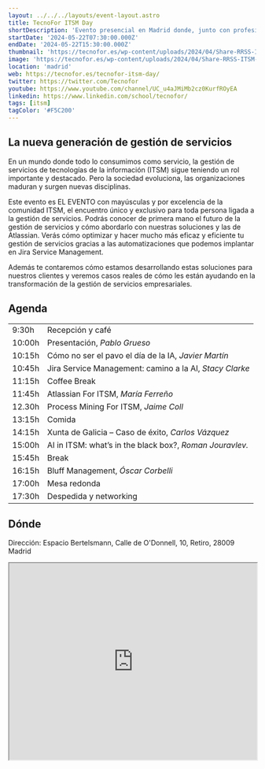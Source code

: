```yaml
---
layout: ../../../layouts/event-layout.astro
title: TecnoFor ITSM Day
shortDescription: 'Evento presencial en Madrid donde, junto con profesionales y ponentes de 1º nivel, exploraremos el futuro ITSM y ESM para una mejor gestión global'
startDate: '2024-05-22T07:30:00.000Z'
endDate: '2024-05-22T15:30:00.000Z'
thumbnail: 'https://tecnofor.es/wp-content/uploads/2024/04/Share-RRSS-ITSM-Day-2024.jpg'
image: 'https://tecnofor.es/wp-content/uploads/2024/04/Share-RRSS-ITSM-Day-2024.jpg'
location: 'madrid'
web: https://tecnofor.es/tecnofor-itsm-day/
twitter: https://twitter.com/Tecnofor
youtube: https://www.youtube.com/channel/UC_u4aJMiMb2cz0KurfROyEA
linkedin: https://www.linkedin.com/school/tecnofor/
tags: [itsm]
tagColor: '#F5C200'
---
```


## La nueva generación de gestión de servicios

En un mundo donde todo lo consumimos como servicio, la gestión de servicios de tecnologías de la información (ITSM) sigue teniendo un rol importante y destacado. Pero la sociedad evoluciona, las organizaciones maduran y surgen nuevas disciplinas.

Este evento es EL EVENTO con mayúsculas y por excelencia de la comunidad ITSM, el encuentro único y exclusivo para toda persona ligada a la gestión de servicios. Podrás conocer de primera mano el futuro de la gestión de servicios y cómo abordarlo con nuestras soluciones y las de Atlassian. Verás cómo optimizar y hacer mucho más eficaz y eficiente tu gestión de servicios gracias a las automatizaciones que podemos implantar en Jira Service Management.

Además te contaremos cómo estamos desarrollando estas soluciones para nuestros clientes y veremos casos reales de cómo les están ayudando en la transformación de la gestión de servicios empresariales.

## Agenda

<table>
  <tbody>
    <tr>
      <td>9:30h</td>
      <td>Recepción y café</td>
    </tr>
    <tr>
      <td>10:00h</td>
      <td>
        Presentación, <em>Pablo Grueso</em>
      </td>
    </tr>
    <tr>
      <td>10:15h</td>
      <td>
        Cómo no ser el pavo el día de la IA, <em>Javier Martín</em>
      </td>
    </tr>
    <tr>
      <td>10:45h</td>
      <td>
        Jira Service Management: camino a la AI, <em>Stacy Clarke</em>
      </td>
    </tr>
    <tr>
      <td>11:15h</td>
      <td>Coffee Break</td>
    </tr>
    <tr>
      <td>11:45h</td>
      <td>
        Atlassian For ITSM, <em>María Ferreño</em>
      </td>
    </tr>
    <tr>
      <td>12.30h</td>
      <td>
        Process Mining For ITSM, <em>Jaime Coll</em>
      </td>
    </tr>
    <tr>
      <td>13:15h</td>
      <td>Comida</td>
    </tr>
    <tr>
      <td>14:15h</td>
      <td>
        Xunta de Galicia – Caso de éxito, <em>Carlos Vázquez</em>
      </td>
    </tr>
    <tr>
      <td>15:00h</td>
      <td>
        AI in ITSM: what’s in the black box?, <em>Roman Jouravlev.</em>
      </td>
    </tr>
    <tr>
      <td>15:45h</td>
      <td>Break</td>
    </tr>
    <tr>
      <td>16:15h</td>
      <td>
        Bluff Management,&nbsp;<em>Óscar Corbelli</em>
      </td>
    </tr>
    <tr>
      <td>17:00h</td>
      <td>Mesa redonda</td>
    </tr>
    <tr>
      <td>17:30h</td>
      <td>Despedida y networking</td>
    </tr>
  </tbody>
</table>

## Dónde

Dirección: Espacio Bertelsmann, Calle de O'Donnell, 10, Retiro, 28009 Madrid

<iframe
  style="width: 100%; height: 400px;"
  height="400"
  allowfullscreen=""
  loading="lazy"
  referrerpolicy="no-referrer-when-downgrade"
  src="https://www.google.com/maps/embed?pb=!1m14!1m8!1m3!1d6074.867896401195!2d-3.678056!3d40.421389!3m2!1i1024!2i768!4f13.1!3m3!1m2!1s0xd4228a37a62cef3%3A0xaf54c90bc68f9c86!2sEspacio%20Bertelsmann!5e0!3m2!1ses!2ses!4v1715157337442!5m2!1ses!2ses"
  aria-label="Espacio Bertelsmann, Calle de O'Donnell, 10, Retiro, 28009 Madrid"
></iframe>
